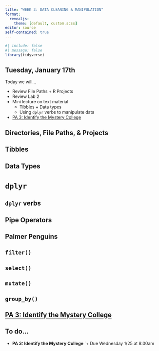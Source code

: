 ```yaml
---
title: "WEEK 3: DATA CLEANING & MANIPULATION"
format: 
  revealjs:
    theme: [default, custom.scss]
editor: source
self-contained: true
---
```


```r
#| include: false
#| message: false
library(tidyverse)
```

## Tuesday, January 17th

Today we will...

+ Review File Paths + R Projects
+ Review Lab 2
+ Mini lecture on text material
  + Tibbles + Data types
  + Using `dplyr` verbs to manipulate data
+ [PA 3: Identify the Mystery College](https://earobinson95.github.io/stat331-calpoly/practice-activities/PA3-find-the-mystery-college)

## Directories, File Paths, & Projects



## Tibbles

## Data Types

# `dplyr`

## `dplyr` verbs

## Pipe Operators

## Palmer Penguins

## `filter()`

## `select()`

## `mutate()`

## `group_by()`

## [PA 3: Identify the Mystery College](https://earobinson95.github.io/stat331-calpoly/practice-activities/PA3-find-the-mystery-college)



## To do...

+ **PA 3: Identify the Mystery College**
`+ Due Wednesday 1/25 at 8:00am
